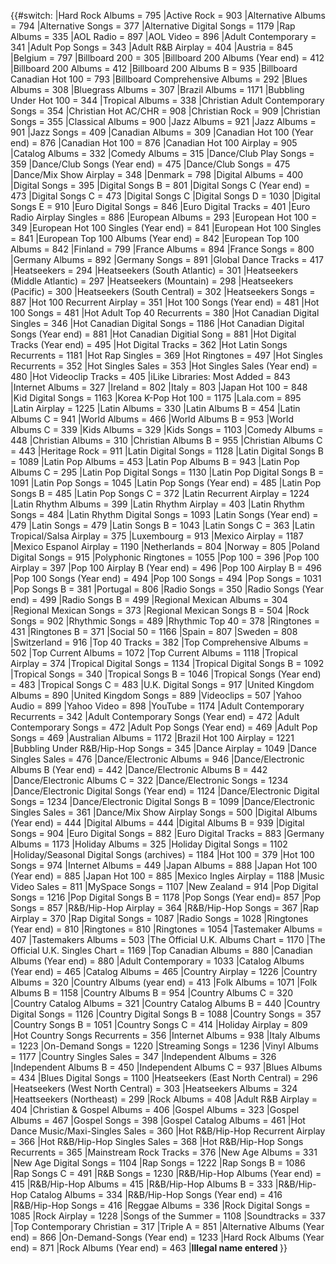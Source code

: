 <noinclude>
{{notice|This template takes one parameter: given a Billboard chart name, it returns a chart number}}
</noinclude><includeonly>{{#switch:{{{1}}}
|Hard Rock Albums = 795
|Active Rock = 903
|Alternative Albums = 794
|Alternative Songs = 377
|Alternative Digital Songs = 1179
|Rap Albums = 335
|AOL Radio = 897
|AOL Video = 896
|Adult Contemporary = 341
|Adult Pop Songs = 343
|Adult R&B Airplay = 404
|Austria = 845
|Belgium = 797
|Billboard 200 = 305
|Billboard 200 Albums (Year end) = 412
|Billboard 200 Albums = 412
|Billboard 200 Albums B = 935
|Billboard Canadian Hot 100 = 793
|Billboard Comprehensive Albums = 292
|Blues Albums = 308
|Bluegrass Albums = 307
|Brazil Albums = 1171
|Bubbling Under Hot 100 = 344
|Tropical Albums = 338
|Christian Adult Contemporary Songs = 354
|Christian Hot AC/CHR = 908
|Christian Rock = 909
|Christian Songs = 355
|Classical Albums = 900
|Jazz Albums = 921
|Jazz Albums = 901
|Jazz Songs = 409
|Canadian Albums = 309
|Canadian Hot 100 (Year end) = 876
|Canadian Hot 100 = 876
|Canadian Hot 100 Airplay = 905
|Catalog Albums = 332
|Comedy Albums = 315
|Dance/Club Play Songs = 359
|Dance/Club Songs (Year end) = 475
|Dance/Club Songs = 475
|Dance/Mix Show Airplay = 348
|Denmark = 798
|Digital Albums = 400
|Digital Songs = 395
|Digital Songs B = 801
|Digital Songs C (Year end) = 473
|Digital Songs C = 473
|Digital Songs C
|Digital Songs D = 1030
|Digital Songs E = 910
|Euro Digital Songs = 846
|Euro Digital Tracks = 401
|Euro Radio Airplay Singles = 886
|European Albums = 293
|European Hot 100 = 349
|European Hot 100 Singles (Year end) = 841
|European Hot 100 Singles = 841
|European Top 100 Albums (Year end) = 842
|European Top 100 Albums = 842
|Finland = 799
|France Albums = 894
|France Songs = 800
|Germany Albums = 892
|Germany Songs = 891
|Global Dance Tracks = 417
|Heatseekers = 294
|Heatseekers (South Atlantic) = 301
|Heatseekers (Middle Atlantic) = 297
|Heatseekers (Mountain) = 298
|Heatseekers (Pacific) = 300
|Heatseekers (South Central) = 302
|Heatseekers Songs = 887
|Hot 100 Recurrent Airplay = 351
|Hot 100 Songs (Year end) = 481
|Hot 100 Songs = 481
|Hot Adult Top 40 Recurrents = 380
|Hot Canadian Digital Singles = 346
|Hot Canadian Digital Songs = 1186
|Hot Canadian Digital Songs (Year end) = 881
|Hot Canadian Digitial Song = 881
|Hot Digital Tracks (Year end) = 495
|Hot Digital Tracks = 362
|Hot Latin Songs Recurrents = 1181
|Hot Rap Singles = 369
|Hot Ringtones = 497
|Hot Singles Recurrents = 352
|Hot Singles Sales = 353
|Hot Singles Sales (Year end) = 480
|Hot Videoclip Tracks = 405
|iLike Libraries: Most Added = 843
|Internet Albums = 327
|Ireland = 802
|Italy = 803
|Japan Hot 100 = 848
|Kid Digital Songs = 1163
|Korea K-Pop Hot 100 = 1175
|Lala.com = 895
|Latin Airplay = 1225
|Latin Albums = 330
|Latin Albums B = 454
|Latin Albums C = 941
|World Albums = 466
|World Albums B = 953
|World Albums C = 339
|Kids Albums = 329
|Kids Songs = 1103
|Comedy Albums = 448
|Christian Albums = 310
|Christian Albums B = 955
|Christian Albums C = 443
|Heritage Rock = 911
|Latin Digital Songs = 1128
|Latin Digital Songs B = 1089
|Latin Pop Albums = 453
|Latin Pop Albums B = 943
|Latin Pop Albums C = 295
|Latin Pop Digital Songs = 1130
|Latin Pop Digital Songs B = 1091
|Latin Pop Songs = 1045
|Latin Pop Songs (Year end) = 485
|Latin Pop Songs B = 485
|Latin Pop Songs C = 372
|Latin Recurrent Airplay = 1224
|Latin Rhythm Albums = 399
|Latin Rhythm Airplay = 403
|Latin Rhythm Songs = 484
|Latin Rhythm Digital Songs = 1093
|Latin Songs (Year end) = 479
|Latin Songs = 479
|Latin Songs B = 1043
|Latin Songs C = 363
|Latin Tropical/Salsa Airplay = 375
|Luxembourg = 913
|Mexico Airplay = 1187
|Mexico Espanol Airplay = 1190
|Netherlands = 804
|Norway = 805
|Poland Digital Songs = 915
|Polyphonic Ringtones = 1055
|Pop 100 = 396
|Pop 100 Airplay = 397
|Pop 100 Airplay B (Year end) = 496
|Pop 100 Airplay B = 496
|Pop 100 Songs (Year end) = 494
|Pop 100 Songs = 494
|Pop Songs = 1031
|Pop Songs B = 381
|Portugal = 806
|Radio Songs = 350
|Radio Songs (Year end) = 499
|Radio Songs B = 499
|Regional Mexican Albums = 304
|Regional Mexican Songs = 373
|Regional Mexican Songs B = 504
|Rock Songs = 902
|Rhythmic Songs = 489
|Rhythmic Top 40 = 378
|Ringtones = 431
|Ringtones B = 371
|Social 50 = 1166
|Spain = 807
|Sweden = 808
|Switzerland = 916
|Top 40 Tracks = 382
|Top Comprehensive Albums = 502
|Top Current Albums = 1072
|Top Current Albums = 1118
|Tropical Airplay = 374
|Tropical Digital Songs = 1134
|Tropical Digital Songs B = 1092
|Tropical Songs = 340
|Tropical Songs B = 1046
|Tropical Songs (Year end) = 483
|Tropical Songs C = 483
|U.K. Digital Songs = 917
|United Kingdom Albums = 890
|United Kingdom Songs = 889
|Videoclips = 507
|Yahoo Audio = 899
|Yahoo Video = 898
|YouTube = 1174
|Adult Contemporary Recurrents = 342
|Adult Contemporary Songs (Year end) = 472
|Adult Contemporary Songs = 472
|Adult Pop Songs (Year end) = 469
|Adult Pop Songs = 469
|Australian Albums = 1172
|Brazil Hot 100 Airplay = 1221
|Bubbling Under R&B/Hip-Hop Songs = 345
|Dance Airplay = 1049
|Dance Singles Sales = 476
|Dance/Electronic Albums = 946
|Dance/Electronic Albums B (Year end) = 442
|Dance/Electronic Albums B = 442
|Dance/Electronic Albums C = 322
|Dance/Electronic Songs = 1234
|Dance/Electronic Digital Songs (Year end) = 1124
|Dance/Electronic Digital Songs = 1234
|Dance/Electronic Digital Songs B = 1099
|Dance/Electronic Singles Sales = 361
|Dance/Mix Show Airplay Songs = 500
|Digital Albums (Year end) = 444
|Digital Albums = 444
|Digital Albums B = 939
|Digital Songs = 904
|Euro Digital Songs = 882
|Euro Digital Tracks = 883
|Germany Albums = 1173
|Holiday Albums = 325
|Holiday Digital Songs = 1102
|Holiday/Seasonal Digital Songs (archives) = 1184
|Hot 100 = 379
|Hot 100 Songs = 974
|Internet Albums = 449
|Japan Albums = 888
|Japan Hot 100 (Year end) = 885
|Japan Hot 100 = 885
|Mexico Ingles Airplay = 1188
|Music Video Sales = 811
|MySpace Songs = 1107
|New Zealand = 914
|Pop Digital Songs = 1216
|Pop Digital Songs B = 1178
|Pop Songs (Year end)= 857
|Pop Songs = 857
|R&B/Hip-Hop Airplay = 364
|R&B/Hip-Hop Songs = 367
|Rap Airplay = 370
|Rap Digital Songs = 1087
|Radio Songs = 1028
|Ringtones (Year end) = 810
|Ringtones = 810
|Ringtones = 1054
|Tastemaker Albums = 407
|Tastemakers Albums = 503
|The Official U.K. Albums Chart = 1170
|The Official U.K. Singles Chart = 1169
|Top Canadian Albums = 880
|Canadian Albums (Year end) = 880
|Adult Contemporary = 1033
|Catalog Albums (Year end) = 465
|Catalog Albums = 465
|Country Airplay = 1226
|Country Albums = 320
|Country Albums (year end) = 413
|Folk Albums = 1071
|Folk Albums B = 1158
|Country Albums B = 954
|Country Albums C = 320
|Country Catalog Albums = 321
|Country Catalog Albums B = 440
|Country Digital Songs = 1126
|Country Digital Songs B = 1088
|Country Songs = 357
|Country Songs B = 1051
|Country Songs C = 414
|Holiday Airplay = 809
|Hot Country Songs Recurrents = 356
|Internet Albums = 938
|Italy Albums = 1223
|On-Demand Songs = 1220
|Streaming Songs = 1236
|Vinyl Albums = 1177
|Country Singles Sales = 347
|Independent Albums = 326
|Independent Albums B = 450
|Independent Albums C = 937
|Blues Albums = 434
|Blues Digital Songs = 1100
|Heatseekers (East North Central) = 296
|Heatseekers (West North Central) = 303
|Heatseekers Albums = 324
|Heattseekers (Northeast) = 299
|Rock Albums = 408
|Adult R&B Airplay = 404
|Christian & Gospel Albums = 406
|Gospel Albums = 323
|Gospel Albums = 467
|Gospel Songs = 398
|Gospel Catalog Albums = 461
|Hot Dance Music/Maxi-Singles Sales = 360
|Hot R&B/Hip-Hop Recurrent Airplay = 366
|Hot R&B/Hip-Hop Singles Sales = 368
|Hot R&B/Hip-Hop Songs Recurrents = 365
|Mainstream Rock Tracks = 376
|New Age Albums = 331
|New Age Digital Songs = 1104
|Rap Songs = 1222
|Rap Songs B = 1086
|Rap Songs C = 491
|R&B Songs = 1230
|R&B/Hip-Hop Albums (Year end) = 415
|R&B/Hip-Hop Albums = 415
|R&B/Hip-Hop Albums B = 333
|R&B/Hip-Hop Catalog Albums = 334
|R&B/Hip-Hop Songs (Year end) = 416
|R&B/Hip-Hop Songs = 416
|Reggae Albums = 336
|Rock Digital Songs = 1085
|Rock Airplay = 1228
|Songs of the Summer = 1108
|Soundtracks = 337
|Top Contemporary Christian = 317
|Triple A = 851
|Alternative Albums (Year end) = 866
|On-Demand-Songs (Year end) = 1233
|Hard Rock Albums (Year end) = 871
|Rock Albums (Year end) = 463
|'''Illegal name entered ''{{{1}}}'''''}}</includeonly><noinclude>
{{documentation}}
</noinclude>